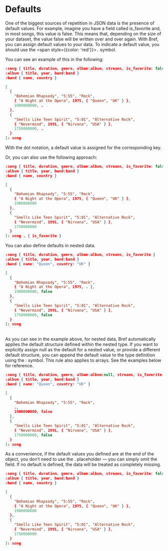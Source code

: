 # Defaults

One of the biggest sources of repetition in JSON data is the presence of default values. For example, imagine you have a field called is_favorite and, in most songs, this value is false. This means that, depending on the size of your dataset, the value false will be written over and over again. With Bref, you can assign default values to your data. To indicate a default value, you should use the <span style={{color: 'red'}}>`.`</span> symbol.

You can see an example of this in the following:

```json copy
:song { title, duration, genre, album:album, streams, is_favorite: false }
:album { title, year, band:band }
:band { name, country }

[
  {
    "Bohemian Rhapsody", "5:55", "Rock",
    { "A Night at the Opera", 1975, { "Queen", "UK" } },  
    1980000000, .
  },
  {
    "Smells Like Teen Spirit", "5:01", "Alternative Rock",
    { "Nevermind", 1991, { "Nirvana", "USA" } },
    1750000000, .
  }
]: song
```

With the dot notation, a default value is assigned for the corresponding key.

Or, you can also use the following approach:

```json copy
:song { title, duration, genre, album:album, streams, is_favorite: false }
:album { title, year, band:band }
:band { name, country }

[
  {
    "Bohemian Rhapsody", "5:55", "Rock",
    { "A Night at the Opera", 1975, { "Queen", "UK" } },  
    1980000000
  },
  {
    "Smells Like Teen Spirit", "5:01", "Alternative Rock",
    { "Nevermind", 1991, { "Nirvana", "USA" } },
    1750000000
  }
]: song . { is_favorite }
```

You can also define defaults in nested data.

```json copy
:song { title, duration, genre, album:album, streams, is_favorite }
:album { title, year, band:band }
:band { name: "Queen", country: "UK" }

[
  {
    "Bohemian Rhapsody", "5:55", "Rock",
    { "A Night at the Opera", 1975, . },  
    1980000000, false
  },
  {
    "Smells Like Teen Spirit", "5:01", "Alternative Rock",
    { "Nevermind", 1991, { "Nirvana", "USA" } },
    1750000000, false
  }
]: song
```
<br />
As you can see in the example above, for nested data, Bref automatically applies the default structure defined within the nested type. If you want to explicitly assign null as the default for a nested value, or provide a different default structure, you can append the default value to the type definition using the : symbol. This rule also applies to arrays. See the examples below for reference.

```json copy
:song { title, duration, genre, album:album:null, streams, is_favorite }
:album { title, year, band:band }
:band { name: "Queen", country: "UK" }

[
  {
    "Bohemian Rhapsody", "5:55", "Rock",
    .,
    1980000000, false
  },
  {
    "Smells Like Teen Spirit", "5:01", "Alternative Rock",
    { "Nevermind", 1991, { "Nirvana", "USA" } },
    1750000000, false
  }
]: song
```

As a convenience, if the default values you defined are at the end of the object, you don’t need to use the . placeholder — you can simply omit the field. If no default is defined, the data will be treated as completely missing.

```json copy
:song { title, duration, genre, album:album, streams, is_favorite: false }
:album { title, year, band:band }
:band { name, country }

[
  {
    "Bohemian Rhapsody", "5:55", "Rock",
    { "A Night at the Opera", 1975, { "Queen", "UK" } },  
    1980000000
  },
  {
    "Smells Like Teen Spirit", "5:01", "Alternative Rock",
    { "Nevermind", 1991, { "Nirvana", "USA" } },
    1750000000
  }
]: song
```